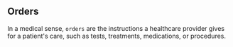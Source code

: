 ## Orders
In a medical sense, `orders` are the instructions a healthcare provider gives for a patient's care, such as tests, treatments, medications, or procedures.